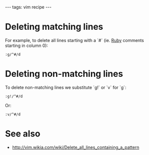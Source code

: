 ---
tags: vim recipe
---
= Deleting matching lines =

For example, to delete all lines starting with a `#` (ie. [[Ruby]] comments starting in column 0):

 :g/^#/d

= Deleting non-matching lines =

To delete non-matching lines we substitute `g!` or `v` for `g`:

 :g!/^#/d

Or:

 :v/^#/d

= See also =

* http://vim.wikia.com/wiki/Delete_all_lines_containing_a_pattern
